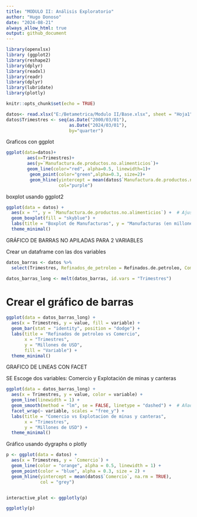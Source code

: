 ---
title: "MODULO II: Análisis Exploratorio"
author: "Hugo Donoso"
date: "2024-08-21"
always_allow_html: true
output: github_document
---

```{r setup, include=FALSE}
library(openxlsx)
library (ggplot2)
library(reshape2)
library(dplyr)
library(readxl)
library(readr)
library(dplyr)
library(lubridate)
library(plotly)

knitr::opts_chunk$set(echo = TRUE)
```

```{r}
datos<- read.xlsx("E:/Betametrica/Modulo II/Base.xlsx", sheet = "Hoja1", detectDates = T )
datos$Trimestres <- seq(as.Date("2000/03/01"),
                        as.Date("2024/03/01"), 
                        by="quarter")
```

Graficos con ggplot

```{r}
ggplot(data=datos)+
        aes(x=Trimestres)+
        aes(y=`Manufactura.de.productos.no.alimenticios`)+
        geom_line(color="red", alpha=0.5, linewidth=1)+
         geom_point(color="green",alpha=0.3, size=2)+
         geom_hline(yintercept = mean(datos$`Manufactura.de.productos.no.alimenticios`,na.rm = TRUE),
                    col="purple")
```

boxplot usando ggplot2

```{r}
ggplot(data = datos) +
  aes(x = "", y = `Manufactura.de.productos.no.alimenticios`) +  # Ajusta el nombre de la columna según tus datos
  geom_boxplot(fill = "skyblue") +
  labs(title = "Boxplot de Manufacturas", y = "Manufacturas (en millones)") +
  theme_minimal()
```

GRÁFICO DE BARRAS NO APILADAS PARA 2 VARIABLES

Crear un dataframe con las dos variables

```{r}
datos_barras <- datos %>%
  select(Trimestres, Refinados_de_petroleo = Refinados.de.petroleo, Comercio = `Comercio`)

datos_barras_long <- melt(datos_barras, id.vars = "Trimestres")
```

# Crear el gráfico de barras

```{r}
ggplot(data = datos_barras_long) +
  aes(x = Trimestres, y = value, fill = variable) +
  geom_bar(stat = "identity", position = "dodge") +
  labs(title = "Refinados de petroleo vs Comercio",
       x = "Trimestres",
       y = "Millones de USD",
       fill = "Variable") +
  theme_minimal()

```

GRAFICO DE LINEAS CON FACET

SE Escoge dos variables: Comercio y Explotación de minas y canteras

```{r}

ggplot(data = datos_barras_long) +
  aes(x = Trimestres, y = value, color = variable) +
  geom_line(linewidth = 1) +
  geom_smooth(method = "lm", se = FALSE, linetype = "dashed") +  # Añadir línea de tendencia
  facet_wrap(~ variable, scales = "free_y") +
  labs(title = "Comercio vs Explotacion de minas y canteras",
       x = "Trimestres",
       y = "Millones de USD") +
  theme_minimal()
```

Gráfico usando dygraphs o plotly

```{r}
p <- ggplot(data = datos) +
  aes(x = Trimestres, y = `Comercio`) +
  geom_line(color = "orange", alpha = 0.5, linewidth = 1) +
  geom_point(color = "blue", alpha = 0.3, size = 2) +
  geom_hline(yintercept = mean(datos$`Comercio`, na.rm = TRUE),
             col = "grey")


interactive_plot <- ggplotly(p)

ggplotly(p)

```
